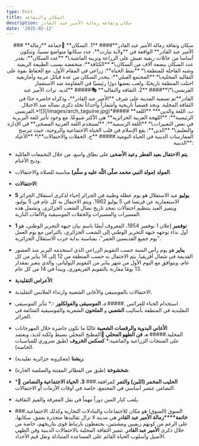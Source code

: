 ```yaml
---
type: Post
title: السكان والثقافة
description: سكان وثقافة زمالة الأمير عبد القادر
date: '2025-02-12'
---
```

<div style="text-align: right">### **سكان وثقافة زمالة الأمير عبد القادر**#### **1. السكان** 👥جماعة **زمالة الأمير عبد القادر** الواقعة في **ولاية تيارت**، عدد سكانها متواضع نسبيا، وتتكون أساسا من عائلات ريفية تعيش على الزراعة وتربية الماشية.\*   **عدد السكان**: يقدر عدد السكان ببضعة آلاف من السكان.\*   **الكثافة**: منخفضة بسبب الطبيعة الريفية وشبه القاحلة للمنطقة.\*   **نمط الحياة**: زراعي في المقام الأول، مع الحفاظ بقوة على التقاليد المحلية.\*   **المجتمع القبلي**: ينحدر السكان من عدة قبائل عربية وأمازيغية احتلت المنطقة تاريخيًا، ولعب بعضها دورًا رئيسيًا في المقاومة ضد الاستعمار الفرنسي.\*\**#### **2. الثقافة والتقاليد** 🎭##### **لديه. تراث الأمير عبد القادر**تم تسمية المدينة على شرف **الأمير عبد القادر**، وذكراه حاضرة جدًا في الثقافة المحلية. ونجد قصصاً تاريخية وأشعاراً وأحداثاً تخلد ذكرى نضاله ضد الاحتلال الفرنسي.*![](/images/arch_taguine.jpg)*##### **ب. اللغة والدين***   **اللغة الرئيسية**: **اللهجة العربية الجزائرية** هي الأكثر شيوعًا، مع وجود تأثير للغة البربرية في بعض التعبيرات.\*   **اللغة الرسمية**: **تُستخدم اللغة العربية الفصحى** في الإدارة والتعليم.\*   **الدين**: يقع الإسلام في قلب الحياة الاجتماعية والروحية، حيث تترسخ الممارسات الدينية في الحياة اليومية.##### **ج. الحفلات والاحتفالات**\*   **الأعياد الدينية**:</div>

*   **يتم الاحتفال بعيد الفطر** و**عيد الأضحى** على نطاق واسع، من خلال التجمعات العائلية وذبح الأغنام.

*   **المولد (مولد النبي محمد  صلّى اللّه عليه و سلّم)** مناسبة للصلاة والاحتفالات.

*   **الاحتفالات**:

*   **5 يوليو** عيد الاستقلال هو يوم عطلة وطنية في الجزائر إحياء لذكرى استقلال الجزائر الاستعمارية عن فرنسا في 5 يوليو 1962. ويتم الاحتفال به كل عام في 5 يوليو، ويتميز العيد بتنظيم احتفالات تمجد تاريخ نضال الشعب الجزائري. وتشمل هذه المسيرات والمسيرات والحفلات الموسيقية والألعاب النارية.

*   **1 نوفمبر** إعلان 1 نوفمبر 1954، المعروف أيضًا باسم بيان جبهة التحرير الوطني، هو أول نداء توجهه جبهة التحرير الوطني إلى الشعب الجزائري، بالتزامن مع يوم العمل "يوم جميع القديسين الحمر"، بمناسبة بداية حرب الاستقلال الجزائرية.

*   **يناير** هو يوم رأس السنة حسب التقويم الزراعي الذي استخدمه البربر منذ العصور القديمة في شمال أفريقيا. يتم الاحتفال به حسب المنطقة من 12 إلى 14 يناير من كل عام، ويتوافق مع اليوم الأول من شهر يناير من التقويم اليولياني، والذي يتغير بمقدار 13 يومًا مقارنة بالتقويم الغريغوري، ويبدأ في 14 من كل عام.

*   **الأعراس التقليدية**:

*   الاحتفالات بالموسيقى والأغاني الشعبية وارتداء الملابس التقليدية.

*   استخدام الحناء للعرائس .##### **د. الموسيقى والفولكلور** 🎶\*   تتأثر الموسيقى التقليدية في المنطقة بأساليب **الشعبي** و **الملحون** الشعرية والموسيقية الشائعة في الجزائر.

*   **الأغاني البدوية والرقصات الشعبية** غالبًا ما تكون حاضرة خلال المهرجانات المحلية.##### **ه. فن الطهو المحلي** 🍲المطبخ المحلي بسيط ولكنه لذيذ، ويعتمد على المنتجات الزراعية والماشية:\*   **كسكس الخروف** (طبق ضروري للمناسبات الخاصة).

*   **ريشتا** (معكرونة جزائرية تقليدية).

*   **شخشوخة** (طبق من الفطائر المفتتة والصلصة الحارة).

*   **الحليب المخمر (اللبن) والتمر** كمرافقة.### **3. الحياة الاجتماعية والتضامن** 🤝\*   التضامن عنصر أساسي في المجتمع، خاصة في أوقات الأزمات أو الاحتفالات.

*   يلعب كبار السن دوراً مهماً في نقل المعرفة والقيم الثقافية.

*   السوق (السوق) هو مكان للاجتماعات والتبادلات التجارية وكذلك الاجتماعية.### **خاتمة\*\*\*\*زمالة الأمير عبد القادر** هي مدينة لا تزال تقاليدها متجذرة بعمق. سكانها، على الرغم من كونهم ريفيين ومشتتين، يحتفظون بارتباط قوي بتاريخهم، خاصة من خلال ذكرى **الأمير عبد القادر**. تتميز الثقافة المحلية بالاحتفالات الدينية وفن الطهي الأصيل وأسلوب الحياة القائم على المساعدة المتبادلة ونقل قيم الأجداد.

